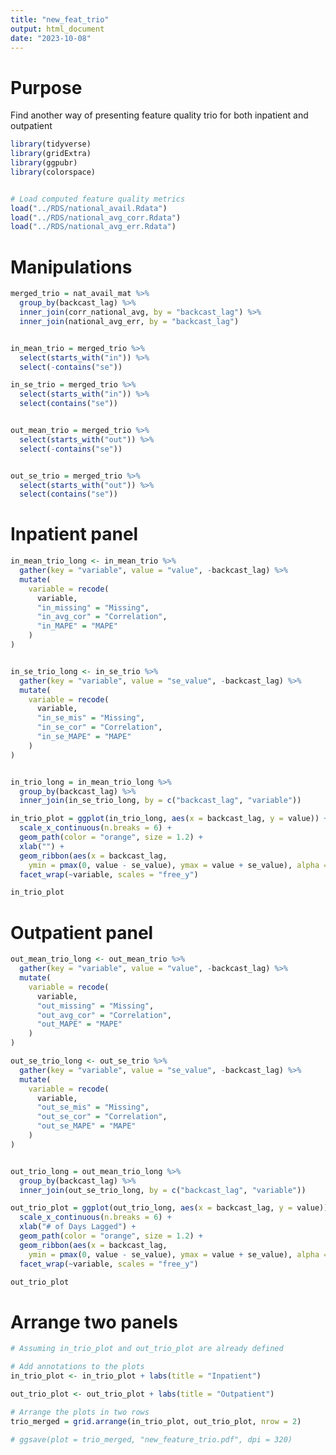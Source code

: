 ```yaml
---
title: "new_feat_trio"
output: html_document
date: "2023-10-08"
---
```



# Purpose

Find another way of presenting feature quality trio for both inpatient and outpatient 



```r
library(tidyverse)
library(gridExtra)
library(ggpubr)
library(colorspace)


# Load computed feature quality metrics
load("../RDS/national_avail.Rdata")
load("../RDS/national_avg_corr.Rdata")
load("../RDS/national_avg_err.Rdata")
```


# Manipulations

```r
merged_trio = nat_avail_mat %>%
  group_by(backcast_lag) %>%
  inner_join(corr_national_avg, by = "backcast_lag") %>%
  inner_join(national_avg_err, by = "backcast_lag")


in_mean_trio = merged_trio %>%
  select(starts_with("in")) %>%
  select(-contains("se"))

in_se_trio = merged_trio %>%
  select(starts_with("in")) %>%
  select(contains("se"))


out_mean_trio = merged_trio %>%
  select(starts_with("out")) %>%
  select(-contains("se"))


out_se_trio = merged_trio %>%
  select(starts_with("out")) %>%
  select(contains("se"))
```



# Inpatient panel


```r

in_mean_trio_long <- in_mean_trio %>%
  gather(key = "variable", value = "value", -backcast_lag) %>%
  mutate(
    variable = recode(
      variable,
      "in_missing" = "Missing",
      "in_avg_cor" = "Correlation",
      "in_MAPE" = "MAPE"
    )
)


in_se_trio_long <- in_se_trio %>%
  gather(key = "variable", value = "se_value", -backcast_lag) %>%
  mutate(
    variable = recode(
      variable,
      "in_se_mis" = "Missing",
      "in_se_cor" = "Correlation",
      "in_se_MAPE" = "MAPE"
    )
)


in_trio_long = in_mean_trio_long %>%
  group_by(backcast_lag) %>%
  inner_join(in_se_trio_long, by = c("backcast_lag", "variable"))

in_trio_plot = ggplot(in_trio_long, aes(x = backcast_lag, y = value)) +
  scale_x_continuous(n.breaks = 6) +
  geom_path(color = "orange", size = 1.2) +
  xlab("") +
  geom_ribbon(aes(x = backcast_lag, 
    ymin = pmax(0, value - se_value), ymax = value + se_value), alpha = 0.4, fill = "orange") +
  facet_wrap(~variable, scales = "free_y")

in_trio_plot
```



# Outpatient panel

```r
out_mean_trio_long <- out_mean_trio %>%
  gather(key = "variable", value = "value", -backcast_lag) %>%
  mutate(
    variable = recode(
      variable,
      "out_missing" = "Missing",
      "out_avg_cor" = "Correlation",
      "out_MAPE" = "MAPE"
    )
)

out_se_trio_long <- out_se_trio %>%
  gather(key = "variable", value = "se_value", -backcast_lag) %>%
  mutate(
    variable = recode(
      variable,
      "out_se_mis" = "Missing",
      "out_se_cor" = "Correlation",
      "out_se_MAPE" = "MAPE"
    )
)


out_trio_long = out_mean_trio_long %>%
  group_by(backcast_lag) %>%
  inner_join(out_se_trio_long, by = c("backcast_lag", "variable"))

out_trio_plot = ggplot(out_trio_long, aes(x = backcast_lag, y = value)) +
  scale_x_continuous(n.breaks = 6) +
  xlab("# of Days Lagged") +
  geom_path(color = "orange", size = 1.2) +
  geom_ribbon(aes(x = backcast_lag, 
    ymin = pmax(0, value - se_value), ymax = value + se_value), alpha = 0.4, fill = "orange") +
  facet_wrap(~variable, scales = "free_y")

out_trio_plot
```



# Arrange two panels
```r
# Assuming in_trio_plot and out_trio_plot are already defined

# Add annotations to the plots
in_trio_plot <- in_trio_plot + labs(title = "Inpatient")

out_trio_plot <- out_trio_plot + labs(title = "Outpatient")

# Arrange the plots in two rows
trio_merged = grid.arrange(in_trio_plot, out_trio_plot, nrow = 2)

# ggsave(plot = trio_merged, "new_feature_trio.pdf", dpi = 320)
```


